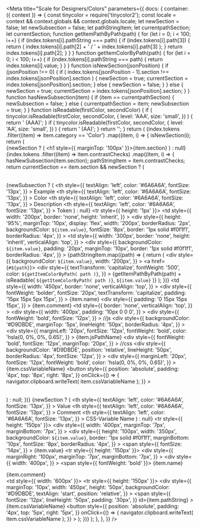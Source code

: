 

<Meta
  title="Scale for Designers/Colors"
  parameters={{
    docs: {
      container: ({ context }) => {
        const tinycolor = require('tinycolor2');
        const locale = context && context.globals && context.globals.locale;
        let newSection = false;
        let newSubsection = false;
        let pathStringItem;
        let currentpathSection;
        let currentSection;
        function getItemPathByPath(path) {
          for (let i = 0; i < 100; i++) {
            if (index.tokens[i].pathString === path) {
              if (index.tokens[i].path[3]) {
                return (
                  index.tokens[i].path[2] + ' / ' + index.tokens[i].path[3]
                );
              }
              return index.tokens[i].path[2];
            }
          }
        }
        function getItemColorByPath(path) {
          for (let i = 0; i < 100; i++) {
            if (index.tokens[i].pathString === path) {
              return index.tokens[i].value;
            }
          }
        }
        function isNewSection(jsonPosition) {
          if (jsonPosition !== 0) {
            if (
              index.tokens[jsonPosition - 1].section !==
              index.tokens[jsonPosition].section
            ) {
              newSection = true;
              currentSection = index.tokens[jsonPosition].section;
            } else {
              newSection = false;
            }
          } else {
            newSection = true;
            currentSection = index.tokens[jsonPosition].section;
          }
        }
        function hasNewSubsection(item) {
          if (item == currentpathSection) {
            newSubsection = false;
          } else {
            currentpathSection = item;
            newSubsection = true;
          }
        }
        function isReadable(firstColor, secondColor) {
          if (
            tinycolor.isReadable(firstColor, secondColor, {
              level: 'AAA',
              size: 'small',
            })
          ) {
            return ' (AAA)';
          }
          if (
            tinycolor.isReadable(firstColor, secondColor, {
              level: 'AA',
              size: 'small',
            })
          ) {
            return ' (AA)';
          }
          return '';
        }
        return (
          <DocsContainer context={context}>
            <table>
              {index.tokens
                .filter((item) => item.category == 'Color')
                .map((item, i) => {
                  isNewSection(i);
                  return (
                    <div>
                      {newSection ? (
                        <h1 style={{ marginTop: '100px' }}>{item.section}</h1>
                      ) : null}
                      {index.tokens
                        .filter((item) => item.contrastChecks)
                        .map((item, i) => {
                          hasNewSubsection(item.section);
                          pathStringItem = item.contrastChecks;
                          return currentSection == item.section &&
                            newSection ? (
                            <table style={{}}>
                              {newSubsection ? (
                                <thead>
                                  <tr>
                                    <th
                                      style={{
                                        textAlign: 'left',
                                        color: '#6A6A6A',
                                        fontSize: '13px',
                                      }}
                                    >
                                      Example
                                    </th>
                                    <th
                                      style={{
                                        textAlign: 'left',
                                        color: '#6A6A6A',
                                        fontSize: '13px',
                                      }}
                                    >
                                      Color
                                    </th>
                                    <th
                                      style={{
                                        textAlign: 'left',
                                        color: '#6A6A6A',
                                        fontSize: '13px',
                                      }}
                                    >
                                      Description
                                    </th>
                                    <th
                                      style={{
                                        textAlign: 'left',
                                        color: '#6A6A6A',
                                        fontSize: '13px',
                                      }}
                                    >
                                      Token
                                    </th>
                                  </tr>
                                </thead>
                              ) : null}
                              <tbody>
                                <tr style={{ height: '1px' }}>
                                  <td
                                    style={{
                                      width: '200px',
                                      border: 'none',
                                      height: 'inherit',
                                    }}
                                  >
                                    <div
                                      style={{
                                        height: '95%',
                                        marginTop: '10px',
                                        display: 'flex',
                                        width: '200px',
                                        borderRadius: '2px',
                                        backgroundColor: `${item.value}`,
                                        fontSize: '8px',
                                        border: '1px solid #f0f1f1',
                                        borderRadius: '4px',
                                      }}
                                    ></div>
                                  </td>
                                  <td
                                    style={{
                                      width: '300px',
                                      border: 'none',
                                      height: 'inherit',
                                      verticalAlign: 'top',
                                    }}
                                  >
                                    <div
                                      style={{
                                        backgroundColor: `${item.value}`,
                                        padding: '20px',
                                        marginTop: '10px',
                                        border: '1px solid #f0f1f1',
                                        borderRadius: '4px',
                                      }}
                                    >
                                      {pathStringItem.map((path) => {
                                        return (
                                          <div
                                            style={{
                                              backgroundColor: `${item.value}`,
                                              width: '200px',
                                            }}
                                          >
                                            <a href={`#${path}`}>
                                              <div
                                                style={{
                                                  textTransform: 'capitalize',
                                                  fontWeight: '500',
                                                  color: `${getItemColorByPath(
                                                    path
                                                  )}`,
                                                }}
                                              >
                                                {getItemPathByPath(path) +
                                                  isReadable(
                                                    `${getItemColorByPath(
                                                      path
                                                    )}`,
                                                    `${item.value}`
                                                  )}
                                              </div>
                                            </a>
                                          </div>
                                        );
                                      })}
                                    </div>
                                  </td>
                                  <td
                                    style={{
                                      width: '450px',
                                      border: 'none',
                                      verticalAlign: 'top',
                                    }}
                                  >
                                    <div
                                      style={{
                                        fontWeight: 'bolder',
                                        fontSize: '20px',
                                        textTransform: 'capitalize',
                                        padding: '15px 15px 5px 15px',
                                      }}
                                    >
                                      {item.name}
                                    </div>
                                    <div
                                      style={{
                                        padding: '0 15px 15px 15px',
                                      }}
                                    >
                                      {item.comment}
                                    </div>
                                  </td>
                                  <td
                                    style={{
                                      border: 'none',
                                      verticalAlign: 'top',
                                    }}
                                  >
                                    <div
                                      style={{
                                        width: '400px',
                                        padding: '10px 0 0 0',
                                      }}
                                    >
                                      <div
                                        style={{
                                          fontWeight: 'bold',
                                          fontSize: '12px',
                                        }}
                                      >
                                        //js
                                      </div>
                                      <div
                                        style={{
                                          backgroundColor: '#D9DBDE',
                                          marginTop: '5px',
                                          lineHeight: '50px',
                                          borderRadius: '4px',
                                        }}
                                      >
                                        <div
                                          style={{
                                            marginLeft: '20px',
                                            fontSize: '12px',
                                            fontWeight: 'bold',
                                            color: 'hsla(0, 0%, 0%, 0.65)',
                                          }}
                                        >
                                          {item.jsPathName}
                                        </div>
                                      </div>
                                      <div
                                        style={{
                                          fontWeight: 'bold',
                                          fontSize: '12px',
                                          marginTop: '20px',
                                        }}
                                      >
                                        //css
                                      </div>
                                      <div
                                        style={{
                                          backgroundColor: '#D9DBDE',
                                          position: 'relative',
                                          lineHeight: '50px',
                                          borderRadius: '4px',
                                          fontSize: '12px',
                                        }}
                                      >
                                        <div
                                          style={{
                                            marginLeft: '20px',
                                            fontSize: '12px',
                                            fontWeight: 'bold',
                                            color: 'hsla(0, 0%, 0%, 0.65)',
                                          }}
                                        >
                                          {item.cssVariableName}
                                        </div>
                                        <button
                                          style={{
                                            position: 'absolute',
                                            padding: '4px',
                                            top: '8px',
                                            right: '8px',
                                          }}
                                          onClick={() => {
                                            navigator.clipboard.writeText(
                                              item.cssVariableName
                                            );
                                          }}
                                        >
                                          <scale-icon-action-copy-paste
                                            accessibility-title="copy-paste"
                                            size="20"
                                          />
                                        </button>
                                      </div>
                                    </div>
                                  </td>
                                </tr>
                              </tbody>
                            </table>
                          ) : null;
                        })}
                      {newSection ? (
                        <thead>
                          <tr>
                            <th
                              style={{
                                textAlign: 'left',
                                color: '#6A6A6A',
                                fontSize: '13px',
                              }}
                            >
                              Value
                            </th>
                            <th
                              style={{
                                textAlign: 'left',
                                color: '#6A6A6A',
                                fontSize: '13px',
                              }}
                            >
                              Comment
                            </th>
                            <th
                              style={{
                                textAlign: 'left',
                                color: '#6A6A6A',
                                fontSize: '13px',
                              }}
                            >
                              CSS-Variable Name
                            </th>
                          </tr>
                        </thead>
                      ) : null}
                      <tbody>
                        <td>
                          <tr style={{ height: '150px' }}>
                            <div
                              style={{
                                width: '400px',
                                marginTop: '7px',
                                marginBottom: '7px',
                              }}
                            >
                              <div
                                style={{
                                  height: '100px',
                                  width: '350px',
                                  backgroundColor: `${item.value}`,
                                  border: '1px solid #f0f1f1',
                                  marginBottom: '10px',
                                  fontSize: '8px',
                                  borderRadius: '4px',
                                }}
                              ></div>
                              <span
                                style={{
                                  fontSize: '14px',
                                }}
                              >
                                {item.value}
                              </span>
                            </div>
                          </tr>
                        </td>
                        <td>
                          <tr style={{ height: '150px' }}>
                            <div
                              style={{
                                marginRight: '100px',
                                marginTop: '7px',
                                marginBottom: '7px',
                              }}
                            >
                              <div
                                style={{
                                  width: '400px',
                                }}
                              >
                                <span style={{ fontWeight: 'bold' }}>
                                  {item.name}
                                </span>
                              </div>
                              <div>
                                <span>{item.comment}</span>
                              </div>
                            </div>
                          </tr>
                        </td>
                        <td style={{ width: '600px' }}>
                          <tr style={{ height: '150px' }}>
                            <div
                              style={{
                                marginTop: '10px',
                                width: '450px',
                                height: '50px',
                                backgroundColor: '#D9DBDE',
                                textAlign: 'start',
                                position: 'relative',
                              }}
                            >
                              <span
                                style={{
                                  fontSize: '12px',
                                  lineHeight: '50px',
                                  padding: '30px',
                                }}
                                id={item.pathString}
                              >
                                {item.cssVariableName}
                              </span>
                              <button
                                style={{
                                  position: 'absolute',
                                  padding: '4px',
                                  top: '5px',
                                  right: '5px',
                                }}
                                onClick={() => {
                                  navigator.clipboard.writeText(
                                    item.cssVariableName
                                  );
                                }}
                              >
                                <scale-icon-action-copy-paste accessibility-title="copy-paste" />
                              </button>
                            </div>
                          </tr>
                        </td>
                      </tbody>
                    </div>
                  );
                })}
            </table>
          </DocsContainer>
        );
      },
    },
  }}
/>
